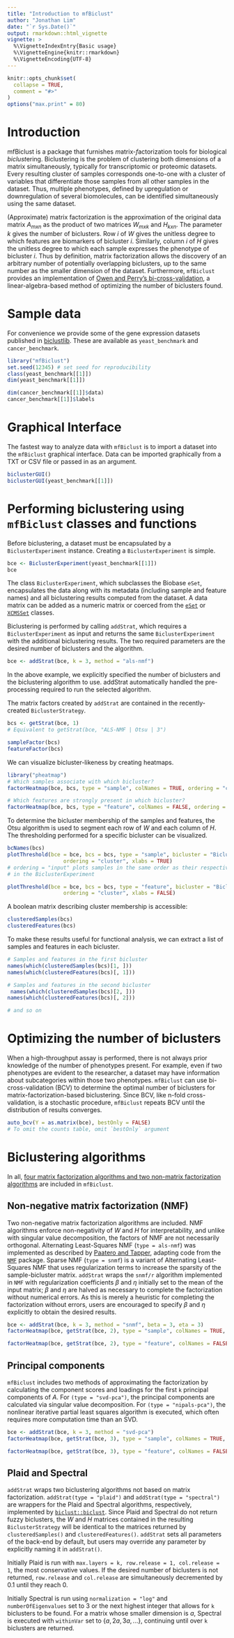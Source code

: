```yaml
---
title: "Introduction to mfBiclust"
author: "Jonathan Lim"
date: "`r Sys.Date()`"
output: rmarkdown::html_vignette
vignette: >
  %\VignetteIndexEntry{Basic usage}
  %\VignetteEngine{knitr::rmarkdown}
  %\VignetteEncoding{UTF-8}
---
```


```r
knitr::opts_chunk$set(
  collapse = TRUE,
  comment = "#>"
)
options("max.print" = 80)
```

# Introduction

mfBiclust is a package that furnishes *m*atrix-*f*actorization tools for biological *biclust*ering. Biclustering is the problem of clustering both dimensions of a matrix simultaneously, typically for transcriptomic or proteomic datasets. Every resulting cluster of samples corresponds one-to-one with a cluster of variables that differentiate those samples from all other samples in the dataset. Thus, multiple phenotypes, defined by upregulation or downregulation of several biomolecules, can be identified simultaneously using the same dataset.

(Approximate) matrix factorization is the approximation of the original data matrix $A_{m x n}$ as the product of two matrices $W_{m x k}$ and $H_{k x n}$. The parameter $k$ gives the number of biclusters. Row $i$ of $W$ gives the unitless degree to which features are biomarkers of bicluster $i$. Similarly, column $i$ of $H$ gives the unitless degree to which each sample expresses the phenotype of bicluster $i$. Thus by definition, matrix factorization allows the discovery of an arbitrary number of potentially overlapping biclusters, up to the same number as the smaller dimension of the dataset. Furthermore, `mfBiclust` provides an implementation of [Owen and Perry's bi-cross-validation](https://arxiv.org/abs/0908.2062), a linear-algebra-based method of optimizing the number of biclusters found.

# Sample data

For convenience we provide some of the gene expression datasets published in [biclustlib](https://github.com/padilha/biclustlib). These are available as `yeast_benchmark` and `cancer_benchmark`.

```r
library("mfBiclust")
set.seed(12345) # set seed for reproducibility
class(yeast_benchmark[[1]])
dim(yeast_benchmark[[1]])

dim(cancer_benchmark[[1]]$data)
cancer_benchmark[[1]]$labels
```

# Graphical Interface

The fastest way to analyze data with `mfBiclust` is to import a dataset into the `mfBiclust` graphical interface. Data can be imported graphically from a TXT or CSV file or passed in as an argument.

```r
biclusterGUI()
biclusterGUI(yeast_benchmark[[1]])
```

# Performing biclustering using `mfBiclust` classes and functions

Before biclustering, a dataset must be encapsulated by a `BiclusterExperiment` instance. Creating a `BiclusterExperiment` is simple.

```r
bce <- BiclusterExperiment(yeast_benchmark[[1]])
bce
```

The class `BiclusterExperiment`, which subclasses the Biobase `eSet`, encapsulates the data along with its metadata (including sample and feature names) and all biclustering results computed from the dataset. A data matrix can be added as a numeric matrix or coerced from the [`eSet`](https://bioconductor.org/packages/release/bioc/html/Biobase.html) or [`XCMSSet`](https://bioconductor.org/packages/release/bioc/html/xcms.html) classes.

Biclustering is performed by calling `addStrat`, which requires a `BiclusterExperiment` as input and returns the same `BiclusterExperiment` with the additional biclustering results. The two required parameters are the desired number of biclusters and the algorithm.

```r
bce <- addStrat(bce, k = 3, method = "als-nmf")
```

In the above example, we explicitly specified the number of biclusters and the biclustering algorithm to use. addStrat automatically handled the pre-processing required to run the selected algorithm. 

The matrix factors created by `addStrat` are contained in the recently-created `BiclusterStrategy`.

```r
bcs <- getStrat(bce, 1)
# Equivalent to getStrat(bce, "ALS-NMF | Otsu | 3")

sampleFactor(bcs)
featureFactor(bcs)
```

We can visualize bicluster-likeness by creating heatmaps.

```r
library("pheatmap")
# Which samples associate with which bicluster?
factorHeatmap(bce, bcs, type = "sample", colNames = TRUE, ordering = "cluster")
```

```r
# Which features are strongly present in which bicluster?
factorHeatmap(bce, bcs, type = "feature", colNames = FALSE, ordering = "cluster")
```

To determine the bicluster membership of the samples and features, the Otsu algorithm is used to segment each row of $W$ and each column of $H$. The thresholding performed for a specific bicluster can be visualized.

```r
bcNames(bcs)
plotThreshold(bce = bce, bcs = bcs, type = "sample", bicluster = "Bicluster.1",
                  ordering = "cluster", xlabs = TRUE)
# ordering = "input" plots samples in the same order as their respective columns
# in the BiclusterExperiment
```


```r
plotThreshold(bce = bce, bcs = bcs, type = "feature", bicluster = "Bicluster.1",
                  ordering = "cluster", xlabs = FALSE)
```

A boolean matrix describing cluster membership is accessible:

```r
clusteredSamples(bcs)
clusteredFeatures(bcs)
```

To make these results useful for functional analysis, we can extract a list of samples and features in each bicluster.

```r
# Samples and features in the first bicluster
names(which(clusteredSamples(bcs)[1, ]))
names(which(clusteredFeatures(bcs)[, 1]))

# Samples and features in the second bicluster
 names(which(clusteredSamples(bcs)[2, ]))
names(which(clusteredFeatures(bcs)[, 2]))

# and so on
```

# Optimizing the number of biclusters

When a high-throughput assay is performed, there is not always prior knowledge of the number of phenotypes present. For example, even if two phenotypes are evident to the researcher, a dataset may have information about subcategories within those two phenotypes. `mfBiclust` can use bi-cross-validation (BCV) to determine the optimal number of biclusters for matrix-factorization-based biclustering. Since BCV, like n-fold cross-validation, is a stochastic procedure, `mfBiclust` repeats BCV until the distribution of results converges.

```r
auto_bcv(Y = as.matrix(bce), bestOnly = FALSE)
# To omit the counts table, omit `bestOnly` argument
```

# Biclustering algorithms

In all, [four matrix factorization algorithms and two non-matrix factorization algorithms](bicluster-methods.html) are included in `mfBiclust`.

## Non-negative matrix factorization (NMF)

Two non-negative matrix factorization algorithms are included. NMF algorithms enforce non-negativity of $W$ and $H$ for interpretability, and unlike with singular value decomposition, the factors of NMF are not necessarily orthogonal. Alternating Least-Squares NMF (`type = als-nmf`) was implemented as described by [Paatero and Tapper](https://doi.org/10.1002/env.3170050203), adapting code from the [`NMF`](https://cran.r-project.org/web/packages/NMF) package. Sparse NMF (`type = snmf`) is a variant of Alternating Least-Squares NMF that uses regularization terms to increase the sparsity of the sample-bicluster matrix. `addStrat` wraps the `snmf/r` algorithm implemented in `NMF` with regularization coefficients $\beta$ and $\eta$ initially set to the mean of the input matrix; $\beta$ and $\eta$ are halved as necessary to complete the factorization without numerical errors. As this is merely a heuristic for completing the factorization without errors, users are encouraged to specify $\beta$ and $\eta$ explicitly to obtain the desired results.

```r
bce <- addStrat(bce, k = 3, method = "snmf", beta = 3, eta = 3)
factorHeatmap(bce, getStrat(bce, 2), type = "sample", colNames = TRUE, ordering = "cluster")
```

```r
factorHeatmap(bce, getStrat(bce, 2), type = "feature", colNames = FALSE, ordering = "cluster")
```

## Principal components

`mfBiclust` includes two methods of approximating the factorization by calculating the component scores and loadings for the first `k` principal components of $A$. For `(type = "svd-pca")`, the principal components are calculated via singular value decomposition. For `(type = "nipals-pca")`, the nonlinear iterative partial least squares algorithm is executed, which often requires more computation time than an SVD.

```r
bce <- addStrat(bce, k = 3, method = "svd-pca")
factorHeatmap(bce, getStrat(bce, 3), type = "sample", colNames = TRUE, ordering = "cluster")
```

```r
factorHeatmap(bce, getStrat(bce, 3), type = "feature", colNames = FALSE, ordering = "cluster")
```

## Plaid and Spectral

`addStrat` wraps two biclustering algorithms not based on matrix factorization. `addStrat(type = "plaid")` and `addStrat(type = "spectral")` are wrappers for the Plaid and Spectral algorithms, respectively, implemented by [`biclust::biclust`](https://cran.r-project.org/web/packages/biclust). Since Plaid and Spectral do not return fuzzy biclusters, the $W$ and $H$ matrices contained in the resulting `BiclusterStrategy` will be identical to the matrices returned by `clusteredSamples()` and `clusteredFeatures()`. `addStrat` sets all parameters of the back-end by default, but users may override any parameter by explicitly naming it in `addStrat()`.

Initially Plaid is run with `max.layers = k, row.release = 1, col.release = 1`, the most conservative values. If the desired number of biclusters is not returned, `row.release` and `col.release` are simultaneously decremented by 0.1 until they reach 0.

Initially Spectral is run using `normalization = "log"` and `numberOfEigenvalues` set to 3 or the next highest integer that allows for `k` biclusters to be found. For a matrix whose smaller dimension is $a$, Spectral is executed with `withinVar` set to $\{a, 2a, 3a, ...\}$, continuing until over `k` biclusters are returned.

